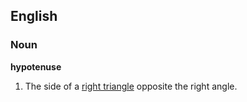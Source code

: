 ==English==

===Noun===
'''hypotenuse'''

# The side of a [[right triangle]] opposite the right angle.